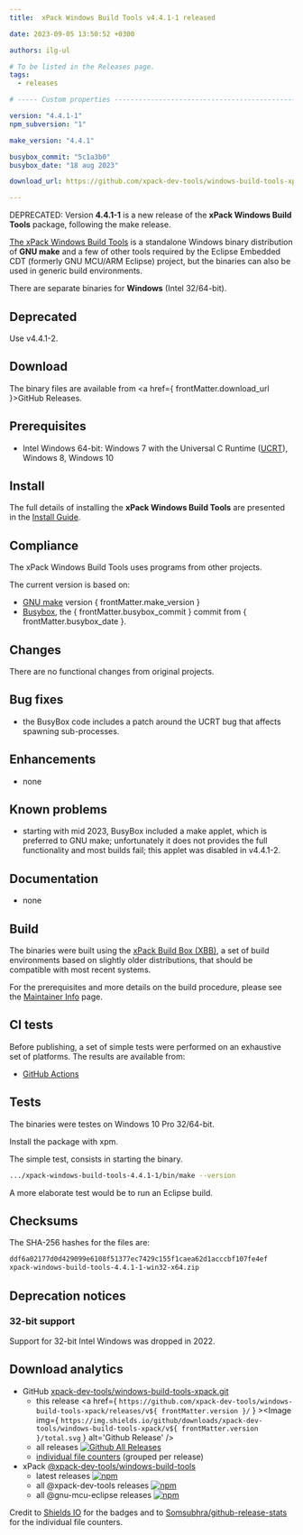```yaml
---
title:  xPack Windows Build Tools v4.4.1-1 released

date: 2023-09-05 13:50:52 +0300

authors: ilg-ul

# To be listed in the Releases page.
tags:
  - releases

# ----- Custom properties -----------------------------------------------------

version: "4.4.1-1"
npm_subversion: "1"

make_version: "4.4.1"

busybox_commit: "5c1a3b0"
busybox_date: "18 aug 2023"

download_url: https://github.com/xpack-dev-tools/windows-build-tools-xpack/releases/tag/v4.4.1-1/

---
```


DEPRECATED: Version **4.4.1-1** is a new release of the **xPack Windows Build Tools** package, following the make release.

<!-- truncate -->


[The xPack Windows Build Tools](https://xpack.github.io/windows-build-tools/)
is a standalone Windows binary distribution of
**GNU make** and a few of other tools required by the Eclipse Embedded CDT
(formerly GNU MCU/ARM Eclipse) project, but the binaries can also be used in
generic build environments.

There are separate binaries for **Windows** (Intel 32/64-bit).

## Deprecated

Use v4.4.1-2.

## Download

The binary files are available from <a href={ frontMatter.download_url }>GitHub Releases</a>.

## Prerequisites

- Intel Windows 64-bit: Windows 7 with the Universal C Runtime
  ([UCRT](https://support.microsoft.com/en-us/topic/update-for-universal-c-runtime-in-windows-c0514201-7fe6-95a3-b0a5-287930f3560c)),
  Windows 8, Windows 10

## Install

The full details of installing the **xPack Windows Build Tools**
are presented in the [Install Guide](/docs/install/).

## Compliance

The xPack Windows Build Tools uses programs from other projects.

The current version is based on:

- [GNU make](https://ftpmirror.gnu.org/make/) version { frontMatter.make_version }
- [Busybox](https://github.com/rmyorston/busybox-w32), the { frontMatter.busybox_commit }
commit from { frontMatter.busybox_date }.

## Changes

There are no functional changes from original projects.

## Bug fixes

- the BusyBox code includes a patch around the UCRT bug that affects spawning
  sub-processes.

## Enhancements

- none

## Known problems

- starting with mid 2023, BusyBox included a make applet, which is preferred
  to GNU make; unfortunately it does not provides the full functionality
  and most builds fail; this applet was disabled in v4.4.1-2.

## Documentation

- none

## Build

The binaries were built using the
[xPack Build Box (XBB)](https://xpack.github.io/xbb/), a set
of build environments based on slightly older distributions, that should be
compatible with most recent systems.

For the prerequisites and more details on the build procedure, please see the
[Maintainer Info](/docs/maintainer-info/) page.

## CI tests

Before publishing, a set of simple tests were performed on an exhaustive
set of platforms. The results are available from:

- [GitHub Actions](https://github.com/xpack-dev-tools/windows-build-tools-xpack/actions/)

## Tests

The binaries were testes on Windows 10 Pro 32/64-bit.

Install the package with xpm.

The simple test, consists in starting the binary.

```sh
.../xpack-windows-build-tools-4.4.1-1/bin/make --version
```

A more elaborate test would be to run an Eclipse build.

## Checksums

The SHA-256 hashes for the files are:

```txt
ddf6a02177d0d429099e6108f51377ec7429c155f1caea62d1acccbf107fe4ef
xpack-windows-build-tools-4.4.1-1-win32-x64.zip

```

## Deprecation notices

### 32-bit support

Support for 32-bit Intel Windows was dropped in 2022.

## Download analytics

- GitHub [xpack-dev-tools/windows-build-tools-xpack.git](https://github.com/xpack-dev-tools/windows-build-tools-xpack/)
  - this release <a href={ `https://github.com/xpack-dev-tools/windows-build-tools-xpack/releases/v${ frontMatter.version }/` } ><Image img={ `https://img.shields.io/github/downloads/xpack-dev-tools/windows-build-tools-xpack/v${ frontMatter.version }/total.svg` } alt='Github Release' /></a>
  - all releases [![Github All Releases](https://img.shields.io/github/downloads/xpack-dev-tools/windows-build-tools-xpack/total.svg)](https://github.com/xpack-dev-tools/windows-build-tools-xpack/releases/)
  - [individual file counters](https://somsubhra.github.io/github-release-stats/?username=xpack-dev-tools&repository=windows-build-tools-xpack) (grouped per release)
- xPack [@xpack-dev-tools/windows-build-tools](https://github.com/xpack-dev-tools/windows-build-tools-xpack/)
  - latest releases [![npm](https://img.shields.io/npm/dw/@xpack-dev-tools/windows-build-tools.svg)](https://www.npmjs.com/package/@xpack-dev-tools/windows-build-tools/)
  - all @xpack-dev-tools releases [![npm](https://img.shields.io/npm/dt/@xpack-dev-tools/windows-build-tools.svg)](https://www.npmjs.com/package/@xpack-dev-tools/windows-build-tools/)
  - all @gnu-mcu-eclipse releases [![npm](https://img.shields.io/npm/dt/@gnu-mcu-eclipse/windows-build-tools.svg)](https://www.npmjs.com/package/@gnu-mcu-eclipse/windows-build-tools/)

Credit to [Shields IO](https://shields.io) for the badges and to
[Somsubhra/github-release-stats](https://github.com/Somsubhra/github-release-stats)
for the individual file counters.
